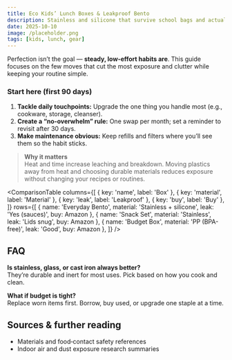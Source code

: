 ```yaml
---
title: Eco Kids’ Lunch Boxes & Leakproof Bento
description: Stainless and silicone that survive school bags and actual use.
date: 2025-10-10
image: /placeholder.png
tags: [kids, lunch, gear]
---
```

Perfection isn’t the goal — **steady, low‑effort habits are**. This guide focuses on the few moves that cut the most exposure and clutter while keeping your routine simple.

### Start here (first 90 days)
1. **Tackle daily touchpoints:** Upgrade the one thing you handle most (e.g., cookware, storage, cleanser).
2. **Create a “no‑overwhelm” rule:** One swap per month; set a reminder to revisit after 30 days.
3. **Make maintenance obvious:** Keep refills and filters where you’ll see them so the habit sticks.

> **Why it matters**  
> Heat and time increase leaching and breakdown. Moving plastics away from heat and choosing durable materials reduces exposure without changing your recipes or routines.

<ComparisonTable
  columns={[
    { key: 'name', label: 'Box' },
    { key: 'material', label: 'Material' },
    { key: 'leak', label: 'Leakproof' },
    { key: 'buy', label: 'Buy' },
  ]}
  rows={[
    { name: 'Everyday Bento', material: 'Stainless + silicone', leak: 'Yes (sauces)', buy: <AmazonLink asin="B07PGL2N7J">Amazon</AmazonLink> },
    { name: 'Snack Set', material: 'Stainless', leak: 'Lids snug', buy: <AmazonLink asin="B07PGL2N7J">Amazon</AmazonLink> },
    { name: 'Budget Box', material: 'PP (BPA-free)', leak: 'Good', buy: <AmazonLink asin="B07PGL2N7J">Amazon</AmazonLink> },
  ]}
/>

## FAQ
**Is stainless, glass, or cast iron always better?**  
They’re durable and inert for most uses. Pick based on how you cook and clean.

**What if budget is tight?**  
Replace worn items first. Borrow, buy used, or upgrade one staple at a time.

## Sources & further reading
- Materials and food‑contact safety references
- Indoor air and dust exposure research summaries
